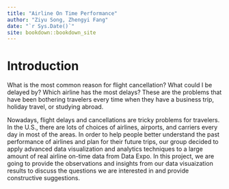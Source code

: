 ```yaml
--- 
title: "Airline On Time Performance"
author: "Ziyu Song, Zhengyi Fang"
date: "`r Sys.Date()`"
site: bookdown::bookdown_site
---
```


# Introduction

What is the most common reason for flight cancellation? What could I be delayed by? Which airline has the most delays? These are the problems that have been bothering travelers every time when they have a business trip, holiday travel, or studying abroad.

Nowadays, flight delays and cancellations are tricky problems for travelers. In the U.S., there are lots of choices of airlines, airports, and carriers every day in most of the areas. In order to help people better understand the past performance of airlines and plan for their future trips, our group decided to apply advanced data visualization and analytics techniques to a large amount of real airline on-time data from Data Expo. In this project, we are going to provide the observations and insights from our data visuaization results to discuss the questions we are interested in and provide constructive suggestions.

